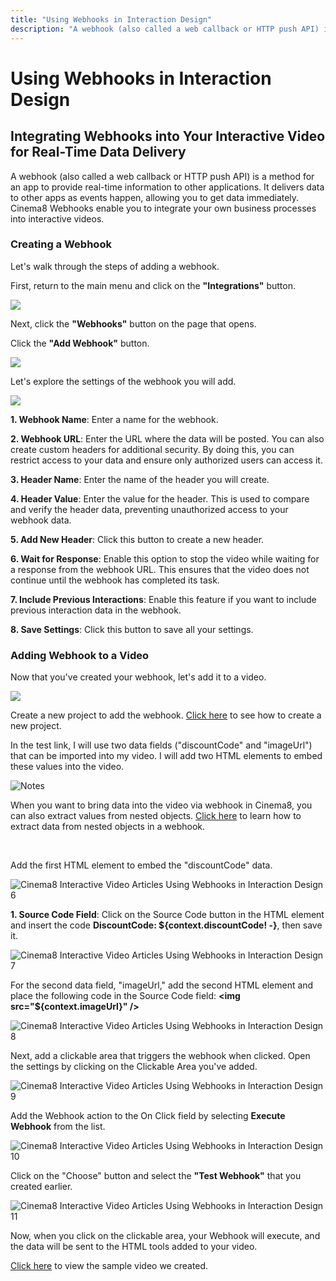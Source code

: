 ```yaml
---
title: "Using Webhooks in Interaction Design"
description: "A webhook (also called a web callback or HTTP push API) is a method for an app to provide real-time information to other applications. It delivers data to other apps as events happen, allowing you to get data immediately. Cinema8 Webhooks enable you to integrate your own business processes into interactive videos."
---
```


# Using Webhooks in Interaction Design







## Integrating Webhooks into Your Interactive Video for Real-Time Data Delivery







A webhook (also called a web callback or HTTP push API) is a method for an app to provide real-time information to other applications. It delivers data to other apps as events happen, allowing you to get data immediately. Cinema8 Webhooks enable you to integrate your own business processes into interactive videos.

### **Creating a Webhook**

Let's walk through the steps of adding a webhook.

First, return to the main menu and click on the **"Integrations"** button.

![](https://help.cinema8.com/hs-fs/hubfs/Knowledge%20Base%20Import/image-png-Nov-01-2024-02-30-57-2965-PM-3-1-2-1.png?width=233\&height=509\&name=image-png-Nov-01-2024-02-30-57-2965-PM-3-1-2-1.png)

Next, click the **"Webhooks"** button on the page that opens.

Click the **"Add Webhook"** button.

![](https://help.cinema8.com/hs-fs/hubfs/Knowledge%20Base%20Import/image-png-Nov-01-2024-02-32-19-0846-PM-3-1-2-1.png?width=670\&height=139\&name=image-png-Nov-01-2024-02-32-19-0846-PM-3-1-2-1.png)

Let's explore the settings of the webhook you will add.

![](https://help.cinema8.com/hs-fs/hubfs/Knowledge%20Base%20Import/image-png-Nov-01-2024-02-41-08-5204-PM-3-1-2-1.png?width=670\&height=525\&name=image-png-Nov-01-2024-02-41-08-5204-PM-3-1-2-1.png)

**1. Webhook Name**: Enter a name for the webhook.

**2. Webhook URL**: Enter the URL where the data will be posted. You can also create custom headers for additional security. By doing this, you can restrict access to your data and ensure only authorized users can access it.

**3. Header Name**: Enter the name of the header you will create.

**4. Header Value**: Enter the value for the header. This is used to compare and verify the header data, preventing unauthorized access to your webhook data.

**5. Add New Header**: Click this button to create a new header.

**6. Wait for Response**: Enable this option to stop the video while waiting for a response from the webhook URL. This ensures that the video does not continue until the webhook has completed its task.

**7. Include Previous Interactions**: Enable this feature if you want to include previous interaction data in the webhook.

**8. Save Settings**: Click this button to save all your settings.

### **Adding Webhook to a Video**

Now that you've created your webhook, let's add it to a video.

![](https://help.cinema8.com/hs-fs/hubfs/Knowledge%20Base%20Import/image-png-Nov-01-2024-02-43-10-7488-PM-3-1-2-1.png?width=670\&height=193\&name=image-png-Nov-01-2024-02-43-10-7488-PM-3-1-2-1.png)

Create a new project to add the webhook. [Click here](https://help.cinema8.com/creating-your-first-interactive-video-project?hsLang=en-gb) to see how to create a new project.

In the test link, I will use two data fields ("discountCode" and "imageUrl") that can be imported into my video. I will add two HTML elements to embed these values into the video.

![Notes](https://help.cinema8.com/hs-fs/hubfs/Knowledge%20Base%20Import/file-Nov-06-2024-01-03-24-1797-AM-Nov-06-2024-09-53-19-6320-AM-Nov-14-2024-10-02-59-3162-AM-2.png?width=32\&height=32\&name=file-Nov-06-2024-01-03-24-1797-AM-Nov-06-2024-09-53-19-6320-AM-Nov-14-2024-10-02-59-3162-AM-2.png)

When you want to bring data into the video via webhook in Cinema8, you can also extract values from nested objects. [Click here](https://help.cinema8.com/tips-tricks-creating-new-webhook-in-detail?hsLang=en-gb) to learn how to extract data from nested objects in a webhook.

 

Add the first HTML element to embed the "discountCode" data.

![Cinema8 Interactive Video Articles Using Webhooks in Interaction Design 6](https://help.cinema8.com/hs-fs/hubfs/Knowledge%20Base%20Import/webhooks6-1-1-2-1.png?width=670\&height=312\&name=webhooks6-1-1-2-1.png)

**1. Source Code Field**: Click on the Source Code button in the HTML element and insert the code **DiscountCode: $\{context.discountCode! -}**, then save it.

![Cinema8 Interactive Video Articles Using Webhooks in Interaction Design 7](https://help.cinema8.com/hs-fs/hubfs/Knowledge%20Base%20Import/webhooks7-1-1-2-1.png?width=670\&height=296\&name=webhooks7-1-1-2-1.png)

For the second data field, "imageUrl," add the second HTML element and place the following code in the Source Code field: **\<img src="$\{context.imageUrl}" />**

![Cinema8 Interactive Video Articles Using Webhooks in Interaction Design 8](https://help.cinema8.com/hs-fs/hubfs/Knowledge%20Base%20Import/webhooks8-1-1-2-1.png?width=670\&height=307\&name=webhooks8-1-1-2-1.png)

Next, add a clickable area that triggers the webhook when clicked. Open the settings by clicking on the Clickable Area you've added.

![Cinema8 Interactive Video Articles Using Webhooks in Interaction Design 9](https://help.cinema8.com/hs-fs/hubfs/Knowledge%20Base%20Import/webhooks9-3-1-2-1.png?width=276\&height=492\&name=webhooks9-3-1-2-1.png)

Add the Webhook action to the On Click field by selecting **Execute Webhook** from the list.

![Cinema8 Interactive Video Articles Using Webhooks in Interaction Design 10](https://help.cinema8.com/hs-fs/hubfs/Knowledge%20Base%20Import/webhooks10-3-1-2-1.png?width=337\&height=198\&name=webhooks10-3-1-2-1.png)

Click on the "Choose" button and select the **"Test Webhook"** that you created earlier.

![Cinema8 Interactive Video Articles Using Webhooks in Interaction Design 11](https://help.cinema8.com/hs-fs/hubfs/Knowledge%20Base%20Import/webhooks11-3-1-2-1.png?width=340\&height=198\&name=webhooks11-3-1-2-1.png)

Now, when you click on the clickable area, your Webhook will execute, and the data will be sent to the HTML tools added to your video.

[Click here](https://cinema8.com/video/zO1RvxDK) to view the sample video we created.